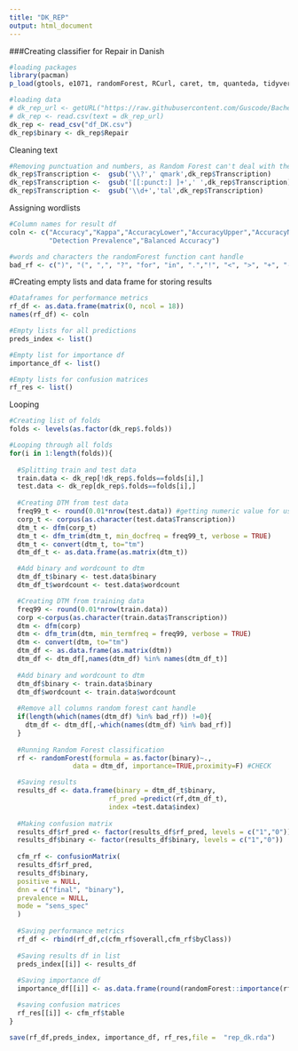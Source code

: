 ```yaml
---
title: "DK_REP"
output: html_document
---
```

###Creating classifier for Repair in Danish
```r
#loading packages
library(pacman)
p_load(gtools, e1071, randomForest, RCurl, caret, tm, quanteda, tidyverse)

#loading data
# dk_rep_url <- getURL("https://raw.githubusercontent.com/Guscode/BachelorAllDay/master/df_DK.csv")
# dk_rep <- read.csv(text = dk_rep_url)
dk_rep <- read_csv("df_DK.csv")
dk_rep$binary <- dk_rep$Repair

```

Cleaning text
```r
#Removing punctuation and numbers, as Random Forest can't deal with them
dk_rep$Transcription <-  gsub('\\?',' qmark',dk_rep$Transcription)
dk_rep$Transcription <-  gsub('[[:punct:] ]+',' ',dk_rep$Transcription)
dk_rep$Transcription <-  gsub('\\d+','tal',dk_rep$Transcription)
```

Assigning wordlists
```r
#Column names for result df
coln <- c("Accuracy","Kappa","AccuracyLower","AccuracyUpper","AccuracyNull","AccuracyPValue","McnemarPValue","Sensitivity","Specificity","Pos Pred Value","Neg Pred Value","Precision","Recall","F1","Prevalence","Detection Rate",
          "Detection Prevalence","Balanced Accuracy")

#words and characters the randomForest function cant handle
bad_rf <- c(")", "(", ",", "?", "for", "in", ".","!", "<", ">", "+", "-", "'", "_")
```

#Creating empty lists and data frame for storing results
```r
#Dataframes for performance metrics
rf_df <- as.data.frame(matrix(0, ncol = 18))
names(rf_df) <- coln

#Empty lists for all predictions                         
preds_index <- list()

#Empty list for importance df
importance_df <- list()

#Empty lists for confusion matrices
rf_res <- list()
```

Looping
```r
#Creating list of folds
folds <- levels(as.factor(dk_rep$.folds))

#Looping through all folds
for(i in 1:length(folds)){
  
  #Splitting train and test data
  train.data <- dk_rep[!dk_rep$.folds==folds[i],]
  test.data <- dk_rep[dk_rep$.folds==folds[i],]
  
  #Creating DTM from test data
  freq99_t <- round(0.01*nrow(test.data)) #getting numeric value for using 99% most frequent words
  corp_t <- corpus(as.character(test.data$Transcription))
  dtm_t <- dfm(corp_t)
  dtm_t <- dfm_trim(dtm_t, min_docfreq = freq99_t, verbose = TRUE)
  dtm_t <- convert(dtm_t, to="tm")
  dtm_df_t <- as.data.frame(as.matrix(dtm_t))

  #Add binary and wordcount to dtm
  dtm_df_t$binary <- test.data$binary
  dtm_df_t$wordcount <- test.data$wordcount

  #Creating DTM from training data
  freq99 <- round(0.01*nrow(train.data))
  corp <-corpus(as.character(train.data$Transcription))
  dtm <- dfm(corp)
  dtm <- dfm_trim(dtm, min_termfreq = freq99, verbose = TRUE)
  dtm <- convert(dtm, to="tm")
  dtm_df <- as.data.frame(as.matrix(dtm))
  dtm_df <- dtm_df[,names(dtm_df) %in% names(dtm_df_t)]
  
  #Add binary and wordcount to dtm
  dtm_df$binary <- train.data$binary
  dtm_df$wordcount <- train.data$wordcount
  
  #Remove all columns random forest cant handle
  if(length(which(names(dtm_df) %in% bad_rf)) !=0){
    dtm_df <- dtm_df[,-which(names(dtm_df) %in% bad_rf)]
  }
  
  #Running Random Forest classification
  rf <- randomForest(formula = as.factor(binary)~., 
                data = dtm_df, importance=TRUE,proximity=F) #CHECK

  #Saving results
  results_df <- data.frame(binary = dtm_df_t$binary, 
                         rf_pred =predict(rf,dtm_df_t),
                         index =test.data$index) 
  
  #Making confusion matrix
  results_df$rf_pred <- factor(results_df$rf_pred, levels = c("1","0"))
  results_df$binary <- factor(results_df$binary, levels = c("1","0"))
  
  cfm_rf <- confusionMatrix(
  results_df$rf_pred,
  results_df$binary,
  positive = NULL,
  dnn = c("final", "binary"),
  prevalence = NULL,
  mode = "sens_spec"
  )
  
  #Saving performance metrics
  rf_df <- rbind(rf_df,c(cfm_rf$overall,cfm_rf$byClass))
  
  #Saving results df in list
  preds_index[[i]] <- results_df
  
  #Saving importance df
  importance_df[[i]] <- as.data.frame(round(randomForest::importance(rf), 2))

  #saving confusion matrices
  rf_res[[i]] <- cfm_rf$table
}

save(rf_df,preds_index, importance_df, rf_res,file =  "rep_dk.rda")


```
 
 
 
 
 